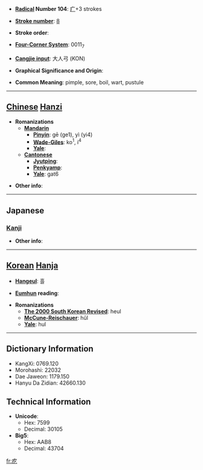 * '''[[Wiktionary:Chinese radical index| Radical]] Number 104''': [[Wiktionary:Chinese radical index 疒|疒]]+3 strokes

* '''[[Wiktionary:Chinese total strokes index|Stroke number]]''': [[Wiktionary:Chinese total strokes index 8|8]]

* '''Stroke order''': 

* '''[[Wiktionary:Chinese four corner index|Four-Corner System]]''': 0011<sub>7</sub>

* '''[[Wiktionary:Chinese Cangjie index|Cangjie input]]''': 大人弓 (KON)

* '''Graphical Significance and Origin''': 

* '''Common Meaning''': pimple, sore, boil, wart, pustule

----

== [[Chinese]] [[Hanzi]] ==

* '''Romanizations'''
** '''[[Mandarin]]'''
*** '''[[Pinyin]]''': gē (ge1), yì (yi4)
*** '''[[Wade-Giles]]''': ko<sup>1</sup>, i<sup>4</sup>
*** '''[[Yale]]''': 
** '''[[Cantonese]]'''
*** '''[[Jyutping]]''':
*** '''[[Penkyamp]]''': 
*** '''[[Yale]]''': gat6

* '''Other info''': 

----

==Japanese==
===[[Kanji]]===
{{kanji|on readings=[[ぎつ]] (gitsu), [[ごち]] (gochi), [[き]] (ki), [[け]] (ke)
|kun readings=[[おろか]] (oroka)
}}

* '''Other info''':  

----

== [[Korean]] [[Hanja]] ==

* '''[[Hangeul]]''': 흘

* '''[[Eumhun]] reading''': 

* '''Romanizations'''
** '''[[The 2000 South Korean Revised Romanization|The 2000 South Korean Revised]]''': heul
** '''[[McCune-Reischauer]]''': hŭl
** '''[[Yale]]''': hul

----

== Dictionary Information ==

* KangXi: 0769.120
* Morohashi: 22032
* Dae Jaweon: 1179.150
* Hanyu Da Zidian: 42660.130

== Technical Information ==

* '''Unicode''':
** Hex: 7599
** Decimal: 30105
* '''Big5''':
** Hex: AAB8
** Decimal: 43704

[[fr:疙]]